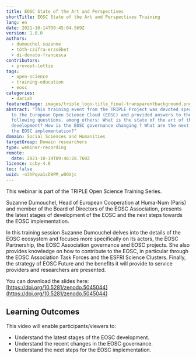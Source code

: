 ```yaml
---
title: EOSC State of the Art and Perspectives
shortTitle: EOSC State of the Art and Perspectives Training
lang: en
date: 2021-10-14T09:45:04.569Z
version: 1.0.0
authors:
  - dumouchel-suzanne
  - tóth-czifra-erzsébet
  - di-donato-francesca
contributors:
  - provost-lottie
tags:
  - open-science
  - training-education
  - eosc
categories:
  - dariah
featuredImage: images/triple_logo-title_final-transparentbackground.png
abstract: "This training event from the TRIPLE Project was devoted specifically
  to the European Open Science Cloud (EOSC) and provided answers to the
  following questions, among others: What is the state of the art of the EOSC
  development? How is the EOSC governance changing ? What are the next steps for
  the EOSC implementation?"
domain: Social Sciences and Humanities
targetGroup: Domain researchers
type: webinar-recording
remote:
  date: 2021-10-14T09:46:28.760Z
licence: ccby-4.0
toc: false
uuid: -n3hPqva1cD9PM_w0OVjc
---
```

This webinar is part of the TRIPLE Open Science Training Series.

Suzanne Dumouchel, Head of European Cooperation at Huma-Num (Paris) and member of the Board of Directors of the EOSC Association, presents the latest stages of development of the EOSC and  the next steps towards the EOSC implementation. 

In this training session Suzanne Dumouchel delves into the details of the EOSC ecosystem and focuses more specifically on its actors, the EOSC Partnership, the EOSC Association governance and EOSC projects. She also provides knowledge on how to contribute to the EOSC, in particular through the EOSC Association Task Forces and the ESFRI Science Clusters. Finally, the strategy of EOSC Future and the benefits it will provide to service providers and researchers are presented.

You can download the slides here: [https://doi.org/10.5281/zenodo.5045044](https://doi.org/10.5281/zenodo.5045044)

## Learning Outcomes

This video will enable participants/viewers to: 

- Understand the latest stages of the EOSC development.
- Understand the recent changes in the EOSC governance.
- Understand the next steps for the EOSC implementation.

<VideoCard provider="youtube" id="unM72WN4X8g" title="EOSC - State of the Art and Perspectives" subtitle="Click here to view" image="images/capture-d’écran-2021-09-29-à-16.02.33.png" />